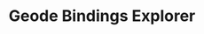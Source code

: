 ---
title: Geode Bindings Explorer
description: Explore Geometry Dash bindings for versions 1.92 and up!
template: splash
hero:
  tagline: Explore Geometry Dash bindings for versions 1.92 and up!
  image:
    file: ../../assets/logo.png
  actions:
    - text: Select a version
      link: /bindings-explorer/version-select
      icon: right-arrow
    - text: Show random class (broken)
      link: /bindings-explorer/random-class
      icon: random
      variant: minimal
---